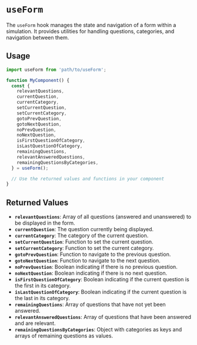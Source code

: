 # `useForm`

The `useForm` hook manages the state and navigation of a form within a simulation. It provides utilities for handling questions, categories, and navigation between them.

## Usage

```typescript
import useForm from 'path/to/useForm';

function MyComponent() {
  const {
    relevantQuestions,
    currentQuestion,
    currentCategory,
    setCurrentQuestion,
    setCurrentCategory,
    gotoPrevQuestion,
    gotoNextQuestion,
    noPrevQuestion,
    noNextQuestion,
    isFirstQuestionOfCategory,
    isLastQuestionOfCategory,
    remainingQuestions,
    relevantAnsweredQuestions,
    remainingQuestionsByCategories,
  } = useForm();

  // Use the returned values and functions in your component
}
```

## Returned Values

- **`relevantQuestions`**: Array of all questions (answered and unanswered) to be displayed in the form.
- **`currentQuestion`**: The question currently being displayed.
- **`currentCategory`**: The category of the current question.
- **`setCurrentQuestion`**: Function to set the current question.
- **`setCurrentCategory`**: Function to set the current category.
- **`gotoPrevQuestion`**: Function to navigate to the previous question.
- **`gotoNextQuestion`**: Function to navigate to the next question.
- **`noPrevQuestion`**: Boolean indicating if there is no previous question.
- **`noNextQuestion`**: Boolean indicating if there is no next question.
- **`isFirstQuestionOfCategory`**: Boolean indicating if the current question is the first in its category.
- **`isLastQuestionOfCategory`**: Boolean indicating if the current question is the last in its category.
- **`remainingQuestions`**: Array of questions that have not yet been answered.
- **`relevantAnsweredQuestions`**: Array of questions that have been answered and are relevant.
- **`remainingQuestionsByCategories`**: Object with categories as keys and arrays of remaining questions as values.